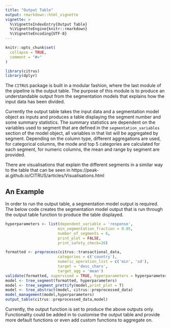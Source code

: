 ```yaml
---
title: "Output Table"
output: rmarkdown::html_vignette
vignette: >
  %\VignetteIndexEntry{Output Table}
  %\VignetteEngine{knitr::rmarkdown}
  %\VignetteEncoding{UTF-8}
---
```


```r
knitr::opts_chunk$set(
  collapse = TRUE,
  comment = "#>"
)
```

```r
library(citrus)
library(dplyr)
```

The `CITRUS` package is built in a modular fashion, where the last module of the pipeline is the output table. The purpose of this module is to produce an understandable output from the segmentation models that explains how the input data has been divided.   

Currently the output table takes the input data and a segmentation model object as inputs and produces a table displaying the segment number and some summary statistics. The summary statistics are dependent on the variables used to segment that are defined in the `segmentation_variables` section of the model object, all variables in that list will be aggregated by segment. Depending on the column type, different aggregations are used, for categorical columns, the mode and top 5 categories are calculated for each segment, for numeric columns, the mean and range by segment are provided. 

There are visualisations that explain the different segments in a similar way to the table that can be seen in https://peak-ai.github.io/CITRUS/articles/Visualisations.html

## An Example

In order to run the output table, a segmentation model output is required. The below code creates the segmentation model output that is run through the output table function to produce the table displayed.

```r
hyperparameters <- list(dependent_variable = 'response',
                       min_segmentation_fraction = 0.05,
                       number_of_segments = 6,
                       print_plot = FALSE,
                       print_safety_check=20)

formatted <- preprocess(citrus::transactional_data,
                       categories = c('country'), 
                       numeric_operation_list = c('min', 'sd'),
                       target = 'desc_chars', 
                       target_agg = 'mean')
validate(formatted, supervised = TRUE, hyperparameters = hyperparameters)
model <- tree_segment(formatted, hyperparameters)
model <- tree_segment_prettify(model,print_plot = T)
model <- tree_abstract(model, citrus::preprocessed_data)
model_management(model,hyperparameters)
output_table(citrus::preprocessed_data,model)
```

Currently, the output function is set to produce the above outputs only. Functionality could be added in to customise the output table and provide more default functions or even add custom functions to aggregate on.